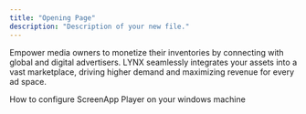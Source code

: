 ```yaml
---
title: "Opening Page"
description: "Description of your new file."
---
```


Empower media owners to monetize their inventories by connecting with global and digital advertisers. LYNX seamlessly integrates your assets into a vast marketplace, driving higher demand and maximizing revenue for every ad space.

<Card title="Screen App (Windows)" icon="sparkles" href="/screenapp/windows" cta="DETAILS">
  How to configure ScreenApp Player on your windows machine
</Card>